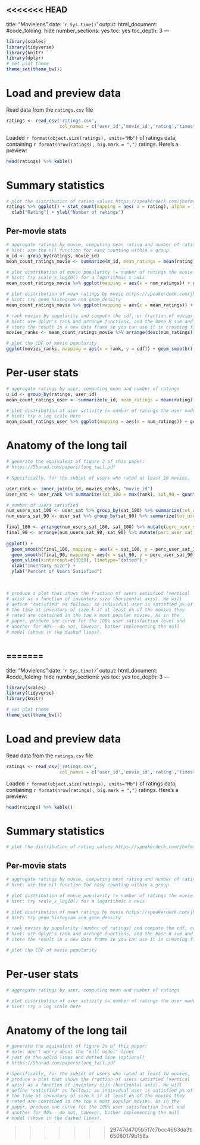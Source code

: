 <<<<<<< HEAD
---
title: "Movielens"
date: '`r Sys.time()`'
output:
  html_document:
    #code_folding: hide
    number_sections: yes
    toc: yes
    toc_depth: 3
---

```{r setup, include=FALSE}
library(scales)
library(tidyverse)
library(knitr)
library(dplyr)
# set plot theme
theme_set(theme_bw())
```

# Load and preview data

Read data from the `ratings.csv` file
```{r load-data}
ratings <- read_csv('ratings.csv',
                    col_names = c('user_id','movie_id','rating','timestamp'))
```

Loaded `r format(object.size(ratings), units="Mb")` of ratings data, containing `r format(nrow(ratings), big.mark = ",")` ratings. Here's a preview:
```{r preview-data}
head(ratings) %>% kable()
```

# Summary statistics

```{r dist-ratings}
# plot the distribution of rating values https://speakerdeck.com/jhofman/modeling-social-data-lecture-2-introduction-to-counting?slide=26
ratings %>% ggplot() + stat_count(mapping = aes( x = rating), alpha = 1/3) +
  xlab("Rating") + ylab("Number of ratings") 
```

## Per-movie stats

```{r aggregate-by-movie}
# aggregate ratings by movie, computing mean rating and number of ratings
# hint: use the n() function for easy counting within a group
m_id <- group_by(ratings, movie_id)
mean_count_ratings_movie <- summarize(m_id, mean_ratings = mean(rating), num_ratings = n())
```

```{r dist-movie-popularity} 
# plot distribution of movie popularity (= number of ratings the movie received)
# hint: try scale_x_log10() for a logarithmic x axis
mean_count_ratings_movie %>% ggplot(mapping = aes(x = num_ratings)) + geom_histogram() + scale_x_log10() + xlab("number of ratings the movie received") + ylab("number of movies with x ratings") 
```

```{r dist-mean-ratings-by-movie}
# plot distribution of mean ratings by movie https://speakerdeck.com/jhofman/modeling-social-data-lecture-2-introduction-to-counting?slide=28
# hint: try geom_histogram and geom_density
mean_count_ratings_movie %>% ggplot(mapping = aes(x = mean_ratings)) + geom_density(color = "gray", fill = "gray")  + xlab("Mean Rating by Movie")
```

```{r cdf-movie-pop}
# rank movies by popularity and compute the cdf, or fraction of movies covered by the top-k movies https://speakerdeck.com/jhofman/modeling-social-data-lecture-2-introduction-to-counting?slide=30
# hint: use dplyr's rank and arrange functions, and the base R sum and cumsum functions
# store the result in a new data frame so you can use it in creating figure 2 from the paper below
movies_ranks <- mean_count_ratings_movie %>% arrange(desc(num_ratings)) %>% mutate(rank = rank(desc(num_ratings), ties.method = "random"), cdf = cumsum(num_ratings)/sum(num_ratings))

# plot the CDF of movie popularity
ggplot(movies_ranks, mapping = aes(x = rank, y = cdf)) + geom_smooth() + geom_vline(xintercept=c(3000), linetype="dotted") + xlab("Movie Rank") + ylab("CDF")
```


# Per-user stats

```{r aggregate-by-user}
# aggregate ratings by user, computing mean and number of ratings
u_id <- group_by(ratings, user_id)
mean_count_ratings_user <- summarize(u_id, mean_ratings = mean(rating), num_ratings = n())
```

```{r dist-user-activity}
# plot distribution of user activity (= number of ratings the user made)
# hint: try a log scale here
mean_count_ratings_user %>% ggplot(mapping = aes(x = num_ratings)) + geom_histogram() + scale_x_log10() + xlab("Number of ratings the user made") + ylab("Number of users that made x ratings")
```

# Anatomy of the long tail

```{r long-tail}
# generate the equivalent of figure 2 of this paper:
# https://5harad.com/papers/long_tail.pdf

# Specifically, for the subset of users who rated at least 10 movies,

user_rank <- inner_join(u_id, movies_ranks, "movie_id")
user_sat <- user_rank %>% summarize(sat_100 = max(rank), sat_90 = quantile(rank, probs = 0.9))

# number of users satisfied
num_users_sat_100 <- user_sat %>% group_by(sat_100) %>% summarize(tot_users_sat_100 = n())
num_users_sat_90 <- user_sat %>% group_by(sat_90) %>% summarize(tot_users_sat_90 = n())

final_100 <- arrange(num_users_sat_100, sat_100) %>% mutate(perc_user_sat_100 = cumsum(tot_users_sat_100)/sum(tot_users_sat_100))
final_90 <- arrange(num_users_sat_90, sat_90) %>% mutate(perc_user_sat_90 = cumsum(tot_users_sat_90)/sum(tot_users_sat_90))
  
ggplot() +
  geom_smooth(final_100, mapping = aes(x = sat_100, y = perc_user_sat_100), color = 'blue') + 
  geom_smooth(final_90, mapping = aes(x = sat_90, y = perc_user_sat_90), color = 'red') + 
  geom_vline(xintercept=c(3000), linetype="dotted") +
  xlab("Inventory Size") +
  ylab("Percent of Users Satisfied")
  
  

# produce a plot that shows the fraction of users satisfied (vertical
# axis) as a function of inventory size (horizontal axis). We will
# define "satisfied" as follows: an individual user is satisfied p% of
# the time at inventory of size k if at least p% of the movies they
# rated are contained in the top k most popular movies. As in the
# paper, produce one curve for the 100% user satisfaction level and
# another for 90%---do not, however, bother implementing the null
# model (shown in the dashed lines).



```
=======
---
title: "Movielens"
date: '`r Sys.time()`'
output:
  html_document:
    #code_folding: hide
    number_sections: yes
    toc: yes
    toc_depth: 3
---

```r
library(scales)
library(tidyverse)
library(knitr)

# set plot theme
theme_set(theme_bw())
```

# Load and preview data

Read data from the `ratings.csv` file
```r
ratings <- read_csv('ratings.csv',
                    col_names = c('user_id','movie_id','rating','timestamp'))
```

Loaded `r format(object.size(ratings), units="Mb")` of ratings data, containing `r format(nrow(ratings), big.mark = ",")` ratings. Here's a preview:
```r
head(ratings) %>% kable()
```

# Summary statistics

```r
# plot the distribution of rating values https://speakerdeck.com/jhofman/modeling-social-data-lecture-2-introduction-to-counting?slide=26
```

## Per-movie stats

```r
# aggregate ratings by movie, computing mean rating and number of ratings
# hint: use the n() function for easy counting within a group
```

```r
# plot distribution of movie popularity (= number of ratings the movie received)
# hint: try scale_x_log10() for a logarithmic x axis
```

```r
# plot distribution of mean ratings by movie https://speakerdeck.com/jhofman/modeling-social-data-lecture-2-introduction-to-counting?slide=28
# hint: try geom_histogram and geom_density
```

```r
# rank movies by popularity (number of ratings) and compute the cdf, or fraction of movies covered by the top-k movies https://speakerdeck.com/jhofman/modeling-social-data-lecture-2-introduction-to-counting?slide=30
# hint: use dplyr's rank and arrange functions, and the base R sum and cumsum functions
# store the result in a new data frame so you can use it in creating figure 2 from the paper below

# plot the CDF of movie popularity
```


# Per-user stats

```r
# aggregate ratings by user, computing mean and number of ratings
```

```r
# plot distribution of user activity (= number of ratings the user made)
# hint: try a log scale here
```

# Anatomy of the long tail

```r
# generate the equivalent of figure 2a of this paper:
# note: don't worry about the "null model" lines
# just do the solid lines and dotted line (optional)
# https://5harad.com/papers/long_tail.pdf

# Specifically, for the subset of users who rated at least 10 movies,
# produce a plot that shows the fraction of users satisfied (vertical
# axis) as a function of inventory size (horizontal axis). We will
# define "satisfied" as follows: an individual user is satisfied p% of
# the time at inventory of size k if at least p% of the movies they
# rated are contained in the top k most popular movies. As in the
# paper, produce one curve for the 100% user satisfaction level and
# another for 90%---do not, however, bother implementing the null
# model (shown in the dashed lines).
```
>>>>>>> 2974764705b517c7bcc4663da3b65080179b158a
